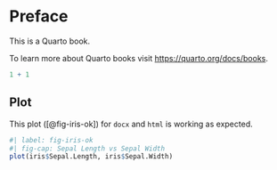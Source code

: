# Preface {.unnumbered}

This is a Quarto book.

To learn more about Quarto books visit <https://quarto.org/docs/books>.

```r
1 + 1
```

## Plot

This plot ([@fig-iris-ok]) for `docx` and `html` is working as expected.

```r
#| label: fig-iris-ok
#| fig-cap: Sepal Length vs Sepal Width
plot(iris$Sepal.Length, iris$Sepal.Width)
```

